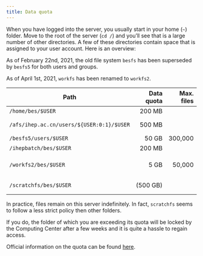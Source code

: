 ```yaml
---
title: Data quota
---
```


When you have logged into the server, you usually start in your home (`~`) folder. Move to the root of the server (`cd /`) and you'll see that is a large number of other directories. A few of these directories contain space that is assigned to your user account. Here is an overview:

::::{.column-margin}
:::{.callout-note}
As of February 22nd, 2021, the old file system `besfs` has been superseded by `besfs5` for both users and groups.
:::
::::
::::{.column-margin}
:::{.callout-note}
As of April 1st, 2021, `workfs` has been renamed to `workfs2`.
:::
::::

| Path                                      | Data quota | Max. files | Remark                 |
| ----------------------------------------- | ---------: | ---------: | ---------------------- |
| `/home/bes/$USER`                         |     200 MB |            |                        |
| `/afs/ihep.ac.cn/users/${USER:0:1}/$USER` |     500 MB |            | home (`~`)             |
| `/besfs5/users/$USER`                     |      50 GB |    300,000 |                        |
| `/ihepbatch/bes/$USER`                    |     200 MB |            |                        |
| `/workfs2/bes/$USER`                      |       5 GB |     50,000 | no `hep_sub` available |
| `/scratchfs/bes/$USER`                    |   (500 GB) |            | max. 2 weeks           |

In practice, files remain on this server indefinitely. In fact, `scratchfs` seems to follow a less strict policy then other folders.

:::{.callout-warning title="Do not exceed these quotas!"}
If you do, the folder of which you are exceeding its quota will be locked by the Computing Center after a few weeks and it is quite a hassle to regain access.
:::

Official information on the quota can be found [here](http://afsapply.ihep.ac.cn/cchelp/en/experiments/BES/#712-storage).
